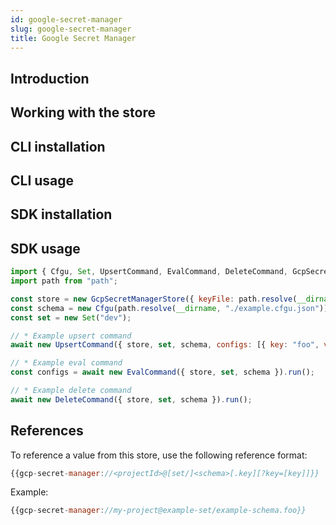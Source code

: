 ```yaml
---
id: google-secret-manager
slug: google-secret-manager
title: Google Secret Manager
---
```



## Introduction

<StoreIntroSnippet storeName={introStoreName} />

## Working with the store

## CLI installation

<CliInstallSnippet />

## CLI usage

<CliUsageSnippet scheme={scheme} uriStructure={uriStructure} />

<CliExamplesSnippet scheme={scheme} uriExample={uriExample} />

## SDK installation

<SdkInstallSnippet />

## SDK usage

```node.js
import { Cfgu, Set, UpsertCommand, EvalCommand, DeleteCommand, GcpSecretManagerStore} from "@configu/node";
import path from "path";

const store = new GcpSecretManagerStore({ keyFile: path.resolve(__dirname, "./service-account.json"), projectId });
const schema = new Cfgu(path.resolve(__dirname, "./example.cfgu.json"));
const set = new Set("dev");

// * Example upsert command
await new UpsertCommand({ store, set, schema, configs: [{ key: "foo", value: "bar" }] }).run();

// * Example eval command
const configs = await new EvalCommand({ store, set, schema }).run();

// * Example delete command
await new DeleteCommand({ store, set, schema }).run();
```

## References

To reference a value from this store, use the following reference format:

```node.js
{{gcp-secret-manager://<projectId>@[set/]<schema>[.key][?key=[key]]}}
```

Example:

```node.js
{{gcp-secret-manager://my-project@example-set/example-schema.foo}}
```
